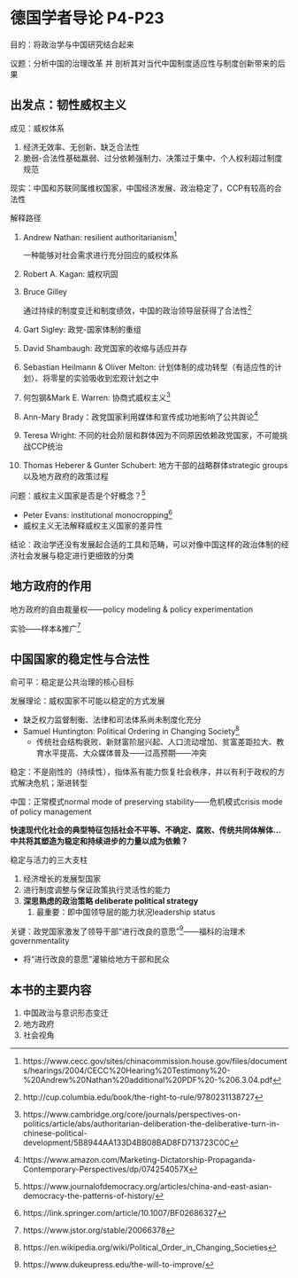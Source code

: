 # 德国学者导论 P4-P23

目的：将政治学与中国研究结合起来

议题：分析中国的治理改革 并 剖析其对当代中国制度适应性与制度创新带来的后果

## 出发点：韧性威权主义

成见：威权体系

1. 经济无效率、无创新、缺乏合法性
2. 脆弱-合法性基础羸弱、过分依赖强制力、决策过于集中、个人权利超过制度规范

现实：中国和苏联同属维权国家，中国经济发展、政治稳定了，CCP有较高的合法性

解释路径

1. Andrew Nathan: resilient authoritarianism^[https://www.cecc.gov/sites/chinacommission.house.gov/files/documents/hearings/2004/CECC%20Hearing%20Testimony%20-%20Andrew%20Nathan%20additional%20PDF%20-%206.3.04.pdf]

   一种能够对社会需求进行充分回应的威权体系

2. Robert A. Kagan: 威权巩固

3. Bruce Gilley

   通过持续的制度变迁和制度绩效，中国的政治领导层获得了合法性^[http://cup.columbia.edu/book/the-right-to-rule/9780231138727]

4. Gart Sigley: 政党-国家体制的重组

5. David Shambaugh: 政党国家的收缩与适应并存

6. Sebastian Heilmann & Oliver Melton: 计划体制的成功转型（有适应性的计划）、将零星的实验吸收到宏观计划之中

7. 何包钢&Mark E. Warren: 协商式威权主义^[https://www.cambridge.org/core/journals/perspectives-on-politics/article/abs/authoritarian-deliberation-the-deliberative-turn-in-chinese-political-development/5B8944AA133D4BB08BAD8FD713723C0C]

8. Ann-Mary Brady：政党国家利用媒体和宣传成功地影响了公共舆论^[https://www.amazon.com/Marketing-Dictatorship-Propaganda-Contemporary-Perspectives/dp/074254057X]

9. Teresa Wright: 不同的社会阶层和群体因为不同原因依赖政党国家，不可能挑战CCP统治

10. Thomas Heberer & Gunter Schubert: 地方干部的战略群体strategic groups 以及地方政府的政策过程

 问题：威权主义国家是否是个好概念？^[https://www.journalofdemocracy.org/articles/china-and-east-asian-democracy-the-patterns-of-history/]

* Peter Evans: institutional monocropping^[https://link.springer.com/article/10.1007/BF02686327]
* 威权主义无法解释威权主义国家的差异性

结论：政治学还没有发展起合适的工具和范畴，可以对像中国这样的政治体制的经济社会发展与稳定进行更细致的分类

## 地方政府的作用

地方政府的自由裁量权——policy modeling & policy experimentation

实验——样本&推广^[https://www.jstor.org/stable/20066378]

## 中国国家的稳定性与合法性

俞可平：稳定是公共治理的核心目标

发展理论：威权国家不可能以稳定的方式发展

* 缺乏权力监督制衡、法律和司法体系尚未制度化充分
* Samuel Huntington: Political Ordering in Changing Society^[https://en.wikipedia.org/wiki/Political_Order_in_Changing_Societies]
  * 传统社会结构衰败、新财富阶层兴起、人口流动增加、贫富差距拉大、教育水平提高、大众媒体普及——过高预期——冲突

稳定：不是刚性的（持续性），指体系有能力恢复社会秩序，并以有利于政权的方式解决危机；渐进转型

中国：正常模式normal mode of preserving stability——危机模式crisis mode of policy management

**快速现代化社会的典型特征包括社会不平等、不确定、腐败、传统共同体解体...中共将其塑造为稳定和持续进步的力量以成为依赖？**

稳定与活力的三大支柱

1. 经济增长的发展型国家
2. 进行制度调整与保证政策执行灵活性的能力
3. **深思熟虑的政治策略 deliberate political strategy**
   1. 最重要：即中国领导层的能力状况leadership status

关键：政党国家激发了领导干部“进行改良的意愿”^[https://www.dukeupress.edu/the-will-to-improve/]——福科的治理术governmentality

* 将“进行改良的意愿”灌输给地方干部和民众

## 本书的主要内容

1. 中国政治与意识形态变迁
2. 地方政府
3. 社会视角





